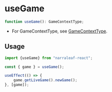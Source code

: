 # useGame

```typescript
function useGame(): GameContextType;
```

- For GameContextType, see [GameContextType](../../types/GameContextType).

## Usage

```typescript
import {useGame} from "narraleaf-react";
````

```typescript
const { game } = useGame();

useEffect(() => {
    game.getLiveGame().newGame();
}, [game]);
```
